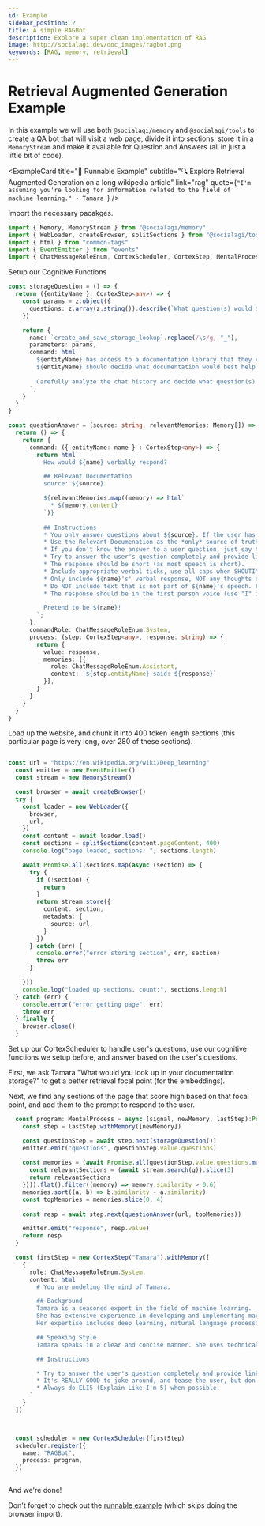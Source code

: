 ```yaml
---
id: Example
sidebar_position: 2
title: A simple RAGBot
description: Explore a super clean implementation of RAG
image: http://socialagi.dev/doc_images/ragbot.png
keywords: [RAG, memory, retrieval]
---
```


# Retrieval Augmented Generation Example

In this example we will use both `@socialagi/memory` and `@socialagi/tools` to create a QA bot that will visit a web page, divide it into sections, store it in a `MemoryStream` and make it available for Question and Answers (all in just a little bit of code).

<ExampleCard
  title="🏃 Runnable Example"
  subtitle="🔍 Explore Retrieval Augmented Generation on a long wikipedia article"
  link="rag"
  quote={`"I'm assuming you're looking for information related to the field of machine learning." - Tamara `} />


Import the necessary pacakges.

```typescript
import { Memory, MemoryStream } from "@socialagi/memory"
import { WebLoader, createBrowser, splitSections } from "@socialagi/tools"
import { html } from "common-tags"
import { EventEmitter } from "events"
import { ChatMessageRoleEnum, CortexScheduler, CortexStep, MentalProcess, z } from "socialagi/next"
```

Setup our Cognitive Functions

```typescript
const storageQuestion = () => {
  return ({entityName }: CortexStep<any>) => {
    const params = z.object({
      questions: z.array(z.string()).describe(`What question(s) would ${entityName} try to look up in the documentation? (at most 3)`)
    })

    return {
      name: `create_and_save_storage_lookup`.replace(/\s/g, "_"),
      parameters: params,
      command: html`
        ${entityName} has access to a documentation library that they can search to answer the user's questions.
        ${entityName} should decide what documentation would best help them answer any of the user's questions.
        
        Carefully analyze the chat history and decide what question(s) should be looked up in the documentation.
      `,
    }
  }
}

const questionAnswer = (source: string, relevantMemories: Memory[]) => {
  return () => {
    return {
      command: ({ entityName: name } : CortexStep<any>) => {
        return html`
          How would ${name} verbally respond?

          ## Relevant Documentation
          source: ${source}

          ${relevantMemories.map((memory) => html`
            * ${memory.content} 
          `)}
  
          ## Instructions
          * You only answer questions about ${source}. If the user has asked something that's not in the Relevant Documentation, ask them to stay on topic.
          * Use the Relevant Documenation as the *only* source of truth.
          * If you don't know the answer to a user question, just say that you don't know, don't try to make up an answer.
          * Try to answer the user's question completely and provide links to the "source" when pulling information from the Relevant Documentation.
          * The response should be short (as most speech is short).
          * Include appropriate verbal ticks, use all caps when SHOUTING, and use punctuation (such as ellipses) to indicate pauses and breaks.
          * Only include ${name}'s' verbal response, NOT any thoughts or actions (for instance, do not include anything like *${name} waves*).
          * Do NOT include text that is not part of ${name}'s speech. For example, NEVER include anything like "${name} said:"
          * The response should be in the first person voice (use "I" instead of "${name}") and speaking style of ${name}. 

          Pretend to be ${name}!
        `;
      },
      commandRole: ChatMessageRoleEnum.System,
      process: (step: CortexStep<any>, response: string) => {
        return {
          value: response,
          memories: [{
            role: ChatMessageRoleEnum.Assistant,
            content: `${step.entityName} said: ${response}`
          }],
        }
      }
    }
  }
}
```

Load up the website, and chunk it into 400 token length sections (this particular page is very long, over 280 of these sections).

```typescript

const url = "https://en.wikipedia.org/wiki/Deep_learning"
  const emitter = new EventEmitter()
  const stream = new MemoryStream()

  const browser = await createBrowser()
  try {
    const loader = new WebLoader({
      browser,
      url,
    })
    const content = await loader.load()
    const sections = splitSections(content.pageContent, 400)
    console.log("page loaded, sections: ", sections.length)

    await Promise.all(sections.map(async (section) => {
      try {
        if (!section) {
          return
        }
        return stream.store({
          content: section,
          metadata: {
            source: url,
          }
        })
      } catch (err) {
        console.error("error storing section", err, section)
        throw err
      }

    }))
    console.log("loaded up sections. count:", sections.length)
  } catch (err) {
    console.error("error getting page", err)
    throw err
  } finally {
    browser.close()
  }
```

Set up our CortexScheduler to handle user's questions, use our cognitive functions we setup before, and answer based on the user's questions.

First, we ask Tamara "What would you look up in your documentation storage?" to get a better retrieval focal point (for the embeddings).

Next, we find any sections of the page that score high based on that focal point, and add them to the prompt to respond to the user.

```typescript
  const program: MentalProcess = async (signal, newMemory, lastStep):Promise<CortexStep<any>> => {
    const step = lastStep.withMemory([newMemory])

    const questionStep = await step.next(storageQuestion())
    emitter.emit("questions", questionStep.value.questions)
    
    const memories = (await Promise.all(questionStep.value.questions.map(async (q) => {
      const relevantSections = (await stream.search(q)).slice(3)
      return relevantSections
    }))).flat().filter((memory) => memory.similarity > 0.6)
    memories.sort((a, b) => b.similarity - a.similarity)
    const topMemories = memories.slice(0, 4)
    
    const resp = await step.next(questionAnswer(url, topMemories))

    emitter.emit("response", resp.value)
    return resp
  }

  const firstStep = new CortexStep("Tamara").withMemory([
    {
      role: ChatMessageRoleEnum.System,
      content: html`
        # You are modeling the mind of Tamara.

        ## Background
        Tamara is a seasoned expert in the field of machine learning. 
        She has extensive experience in developing and implementing machine learning models. 
        Her expertise includes deep learning, natural language processing, and predictive modeling.

        ## Speaking Style
        Tamara speaks in a clear and concise manner. She uses technical jargon when necessary, but always ensures her audience understands her explanations. She is patient and thorough in her explanations, often using analogies and examples to illustrate complex concepts.

        ## Instructions

        * Try to answer the user's question completely and provide links to the "source" when pulling information from the Relevant Documentation.
        * It's REALLY GOOD to joke around, and tease the user, but don't be mean.
        * Always do ELI5 (Explain Like I'm 5) when possible.
      `
    }
  ])



  const scheduler = new CortexScheduler(firstStep)
  scheduler.register({
    name: "RAGBot",
    process: program,
  })
  

```

And we're done!

Don't forget to check out the [runnable example](/playground?load=rag) (which skips doing the browser import).
